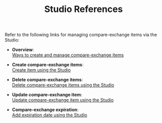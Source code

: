﻿---
title: "Studio References"
hide_table_of_contents: true
sidebar_label: "Studio References"
sidebar_position: 0
---


<Admonition type="note" title="">    

Refer to the following links for managing compare-exchange items via the Studio:

* **Overview**:  
  [Ways to create and manage compare-exchange items](../../compare-exchange/overview#ways-to-create-and-manage-compare-exchange-items)

* **Create compare-exchange items**:  
  [Create item using the Studio](../../compare-exchange/create-cmpxchg-items#create-item-using-the-studio)

* **Delete compare-exchange items**:  
  [Delete compare-exchange items using the Studio](../../compare-exchange/delete-cmpxchg-items#delete-compare-exchange-items-using-the-studio)

* **Update compare-exchange item**:  
  [Update compare-exchange item using the Studio](../../compare-exchange/update-cmpxchg-item#update-compare-exchange-item-using-the-studio)

* **Compare-exchange expiration**:  
  [Add expiration date using the Studio](../../compare-exchange/cmpxchg-expiration#add-expiration-date-using-the-studio)

</Admonition>
